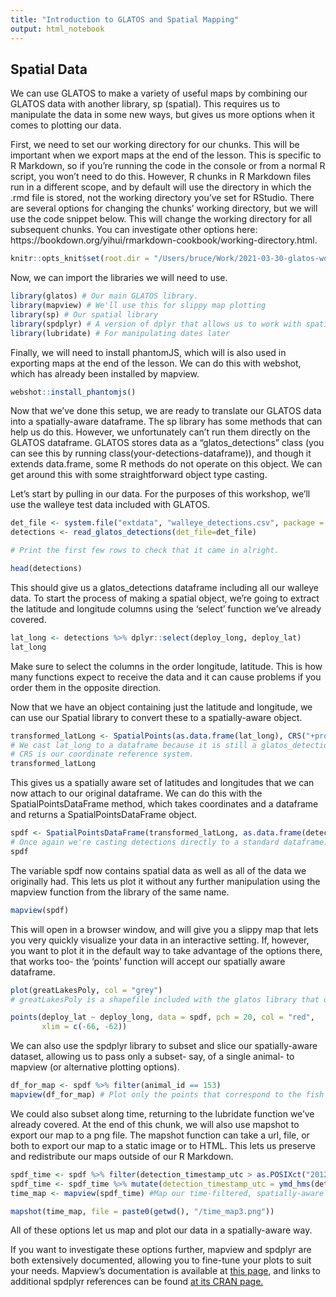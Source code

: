 ```yaml
---
title: "Introduction to GLATOS and Spatial Mapping"
output: html_notebook
---
```


## Spatial Data
We can use GLATOS to make a variety of useful maps by combining our GLATOS data with another library, sp (spatial). This requires us to manipulate the data in some new ways, but gives us more options when it comes to plotting our data.

First, we need to set our working directory for our chunks. This will be important when we export maps at the end of the lesson. This is specific to R Markdown, so if you're running the code in the console or from a normal R script, you won't need to do this. However, R chunks in R Markdown files run in a different scope, and by default will use the directory in which the .rmd file is stored, not the working directory you've set for RStudio. There are several options for changing the chunks' working directory, but we will use the code snippet below. This will change the working directory for all subsequent chunks. You can investigate other options here: https://bookdown.org/yihui/rmarkdown-cookbook/working-directory.html. 

```r
knitr::opts_knit$set(root.dir = "/Users/bruce/Work/2021-03-30-glatos-workshop/data")
```

Now, we can import the libraries we will need to use.

```r
library(glatos) # Our main GLATOS library.
library(mapview) # We'll use this for slippy map plotting
library(sp) # Our spatial library
library(spdplyr) # A version of dplyr that allows us to work with spatial data
library(lubridate) # For manipulating dates later
```

Finally, we will need to install phantomJS, which will is also used in exporting maps at the end of the lesson. We can do this with webshot, which has already been installed by mapview. 

```r
webshot::install_phantomjs()
```

Now that we've done this setup, we are ready to translate our GLATOS data into a spatially-aware dataframe. The sp library has some methods that can help us do this. However, we unfortunately can't run them directly on the GLATOS dataframe. GLATOS stores data as a "glatos_detections" class (you can see this by running class(your-detections-dataframe)), and though it extends data.frame, some R methods do not operate on this object. We can get around this with some straightforward object type casting.

Let's start by pulling in our data. For the purposes of this workshop, we'll use the walleye test data included with GLATOS.

```r
det_file <- system.file("extdata", "walleye_detections.csv", package = "glatos")
detections <- read_glatos_detections(det_file=det_file)

# Print the first few rows to check that it came in alright.

head(detections)
```

This should give us a glatos_detections dataframe including all our walleye data. To start the process of making a spatial object, we're going to extract the latitude and longitude columns using the 'select' function we've already covered.

```r
lat_long <- detections %>% dplyr::select(deploy_long, deploy_lat)
lat_long
```

Make sure to select the columns in the order longitude, latitude. This is how many functions expect to receive the data and it can cause problems if you order them in the opposite direction.

Now that we have an object containing just the latitude and longitude, we can use our Spatial library to convert these to a spatially-aware object.

```r
transformed_latLong <- SpatialPoints(as.data.frame(lat_long), CRS("+proj=longlat"))
# We cast lat_long to a dataframe because it is still a glatos_detections dataframe.
# CRS is our coordinate reference system.
transformed_latLong
```

This gives us a spatially aware set of latitudes and longitudes that we can now attach to our original dataframe. We can do this with the SpatialPointsDataFrame method, which takes coordinates and a dataframe and returns a SpatialPointsDataFrame object.

```r
spdf <- SpatialPointsDataFrame(transformed_latLong, as.data.frame(detections))
# Once again we're casting detections directly to a standard dataframe.
spdf
```

The variable spdf now contains spatial data as well as all of the data we originally had. This lets us plot it without any further manipulation using the mapview function from the library of the same name.

```r
mapview(spdf)
```

This will open in a browser window, and will give you a slippy map that lets you very quickly visualize your data in an interactive setting. If, however, you want to plot it in the default way to take advantage of the options there, that works too- the ‘points’ function will accept our spatially aware dataframe.

```r
plot(greatLakesPoly, col = "grey")
# greatLakesPoly is a shapefile included with the glatos library that outlines the Great Lakes.

points(deploy_lat ~ deploy_long, data = spdf, pch = 20, col = "red",
       xlim = c(-66, -62))
```

We can also use the spdplyr library to subset and slice our spatially-aware dataset, allowing us to pass only a subset- say, of a single animal- to mapview (or alternative plotting options).

```r
df_for_map <- spdf %>% filter(animal_id == 153)
mapview(df_for_map) # Plot only the points that correspond to the fish with the animal_id 153.
```

We could also subset along time, returning to the lubridate function we’ve already covered. At the end of this chunk, we will also use mapshot to export our map to a png file. The mapshot function can take a url, file, or both to export our map to a static image or to HTML. This lets us preserve and redistribute our maps outside of our R Markdown. 

```r
spdf_time <- spdf %>% filter(detection_timestamp_utc > as.POSIXct("2012-05-01") & detection_timestamp_utc < as.POSIXct("2012-06-01")) #Filter out only those entries that were recorded between May 1st, 2012, and June 1st, 2012
spdf_time <- spdf_time %>% mutate(detection_timestamp_utc = ymd_hms(detection_timestamp_utc)) #Properly format the detection timestamp as a datetime object with Lubridate.
time_map <- mapview(spdf_time) #Map our time-filtered, spatially-aware data. 

mapshot(time_map, file = paste0(getwd(), "/time_map3.png"))
```


All of these options let us map and plot our data in a spatially-aware way.

If you want to investigate these options further, mapview and spdplyr are both extensively documented, allowing you to fine-tune your plots to suit your needs. Mapview's documentation is available at [this page](https://r-spatial.github.io/mapview/index.html), and links to additional spdplyr references can be found [at its CRAN page.](https://cran.r-project.org/web/packages/spdplyr/index.html)
